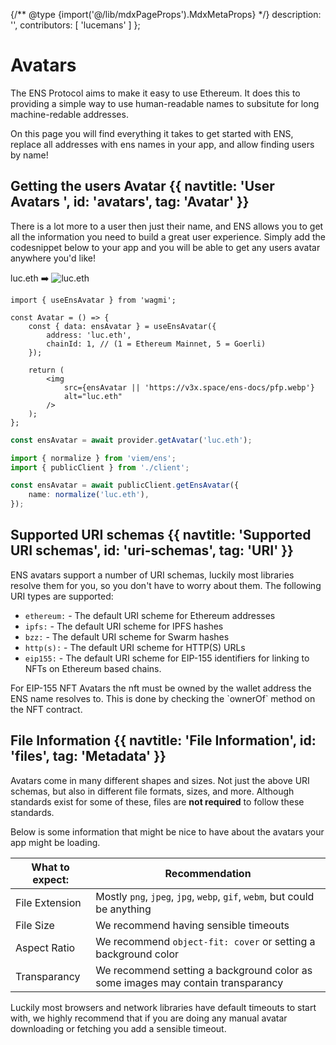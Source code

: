 {/** @type {import('@/lib/mdxPageProps').MdxMetaProps} */}
    description: '',
    contributors: [
        'lucemans'
    ]
};

# Avatars

The ENS Protocol aims to make it easy to use Ethereum. It does this to providing a simple way to use human-readable names to subsitute for long machine-redable addresses.

On this page you will find everything it takes to get started with ENS, replace all addresses with ens names in your app, and allow finding users by name!

## Getting the users Avatar {{ navtitle: 'User Avatars ', id: 'avatars', tag: 'Avatar' }}

There is a lot more to a user then just their name, and ENS allows you to get all the information you need to build a great user experience.
Simply add the codesnippet below to your app and you will be able to get any users avatar anywhere you'd like!

<div className="card px-8 py-4 flex justify-center items-center gap-3 not-prose">
    <span>luc.eth</span>
    <span>➡️</span>
    <img
        src="https://v3x.space/ens-docs/pfp.webp"
        alt="luc.eth"
        className="ml-1 w-8 h-8 rounded-full"
    />
</div>

<CodeGroup title="Request">

```tsx {{ title: 'Wagmi (React)', language: 'tsx' }}
import { useEnsAvatar } from 'wagmi';

const Avatar = () => {
    const { data: ensAvatar } = useEnsAvatar({
        address: 'luc.eth',
        chainId: 1, // (1 = Ethereum Mainnet, 5 = Goerli)
    });

    return (
        <img
            src={ensAvatar || 'https://v3x.space/ens-docs/pfp.webp'}
            alt="luc.eth"
        />
    );
};
```

```ts {{ title: 'Ethers.js (TS)' }}
const ensAvatar = await provider.getAvatar('luc.eth');
```

```ts {{ title: 'Viem (TS)' }}
import { normalize } from 'viem/ens';
import { publicClient } from './client';

const ensAvatar = await publicClient.getEnsAvatar({
    name: normalize('luc.eth'),
});
```

</CodeGroup>

## Supported URI schemas {{ navtitle: 'Supported URI schemas', id: 'uri-schemas', tag: 'URI' }}

ENS avatars support a number of URI schemas, luckily most libraries resolve them for you, so you don't have to worry about them.
The following URI types are supported:

-   `ethereum:` - The default URI scheme for Ethereum addresses
-   `ipfs:` - The default URI scheme for IPFS hashes
-   `bzz:` - The default URI scheme for Swarm hashes
-   `http(s):` - The default URI scheme for HTTP(S) URLs
-   `eip155:` - The default URI scheme for EIP-155 identifiers for linking to NFTs on Ethereum based chains.

<Note>
    For EIP-155 NFT Avatars the nft must be owned by the wallet address the ENS
    name resolves to. This is done by checking the `ownerOf` method on the NFT
    contract.
</Note>

## File Information {{ navtitle: 'File Information', id: 'files', tag: 'Metadata' }}

Avatars come in many different shapes and sizes. Not just the above URI schemas, but also in different file formats, sizes, and more.
Although standards exist for some of these, files are **not required** to follow these standards.

Below is some information that might be nice to have about the avatars your app might be loading.

| What to expect: | Recommendation                                                                  |
| --------------- | ------------------------------------------------------------------------------- |
| File Extension  | Mostly `png`, `jpeg`, `jpg`, `webp`, `gif`, `webm`, but could be anything       |
| File Size       | We recommend having sensible timeouts                                           |
| Aspect Ratio    | We recommend `object-fit: cover` or setting a background color                  |
| Transparancy    | We recommend setting a background color as some images may contain transparancy |

Luckily most browsers and network libraries have default timeouts to start with, we highly recommend that if you are doing any manual avatar downloading or fetching you add a sensible timeout.
